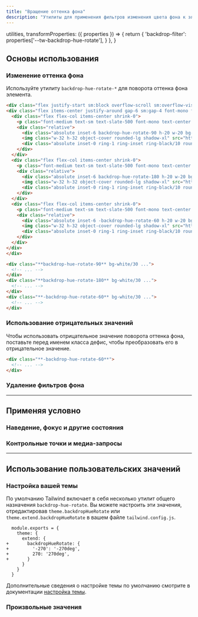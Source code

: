 ```yaml
---
title: "Вращение оттенка фона"
description: "Утилиты для применения фильтров изменения цвета фона к элементу."
---
```



  utilities,
  transformProperties: ({ properties }) => {
    return {
      'backdrop-filter': properties['--tw-backdrop-hue-rotate'],
    }
  },
}

## Основы использования

### Изменение оттенка фона

Используйте утилиту `backdrop-hue-rotate-*` для поворота оттенка фона элемента.

```html {{ example: { p: 'none' } }}
<div class="flex justify-start sm:block overflow-scroll sm:overflow-visible scroll-p-8">
<div class="flex items-center justify-around gap-6 sm:gap-4 font-mono font-bold shrink-0 p-8">
  <div class="flex flex-col items-center shrink-0">
    <p class="font-medium text-sm text-slate-500 font-mono text-center mb-3 dark:text-slate-400">backdrop-hue-rotate-90</p>
    <div class="relative">
      <div class="absolute inset-6 backdrop-hue-rotate-90 h-20 w-20 bg-white/30"></div>
      <img class="w-32 h-32 object-cover rounded-lg shadow-xl" src="https://images.unsplash.com/photo-1554629947-334ff61d85dc?ixid=MnwxMjA3fDB8MHxwaG90by1wYWdlfHx8fGVufDB8fHx8&ixlib=rb-1.2.1&auto=format&fit=crop&w=320&h=320&q=80" />
      <div class="absolute inset-0 ring-1 ring-inset ring-black/10 rounded-lg"></div>
    </div>
  </div>
  <div class="flex flex-col items-center shrink-0">
    <p class="font-medium text-sm text-slate-500 font-mono text-center mb-3 dark:text-slate-400">backdrop-hue-rotate-180</p>
    <div class="relative">
      <div class="absolute inset-6 backdrop-hue-rotate-180 h-20 w-20 bg-white/30"></div>
      <img class="w-32 h-32 object-cover rounded-lg shadow-xl" src="https://images.unsplash.com/photo-1554629947-334ff61d85dc?ixid=MnwxMjA3fDB8MHxwaG90by1wYWdlfHx8fGVufDB8fHx8&ixlib=rb-1.2.1&auto=format&fit=crop&w=320&h=320&q=80" />
      <div class="absolute inset-0 ring-1 ring-inset ring-black/10 rounded-lg"></div>
    </div>
  </div>
  <div class="flex flex-col items-center shrink-0">
    <p class="font-medium text-sm text-slate-500 font-mono text-center mb-3 dark:text-slate-400">-backdrop-hue-rotate-60</p>
    <div class="relative">
      <div class="absolute inset-6 -backdrop-hue-rotate-60 h-20 w-20 bg-white/30"></div>
      <img class="w-32 h-32 object-cover rounded-lg shadow-xl" src="https://images.unsplash.com/photo-1554629947-334ff61d85dc?ixid=MnwxMjA3fDB8MHxwaG90by1wYWdlfHx8fGVufDB8fHx8&ixlib=rb-1.2.1&auto=format&fit=crop&w=320&h=320&q=80" />
      <div class="absolute inset-0 ring-1 ring-inset ring-black/10 rounded-lg"></div>
    </div>
  </div>
</div>
</div>
```

```html
<div class="**backdrop-hue-rotate-90** bg-white/30 ...">
  <!-- ... -->
</div>
<div class="**backdrop-hue-rotate-180** bg-white/30 ...">
  <!-- ... -->
</div>
<div class="**-backdrop-hue-rotate-60** bg-white/30 ...">
  <!-- ... -->
</div>
```

### Использование отрицательных значений

Чтобы использовать отрицательное значение поворота оттенка фона, поставьте перед именем класса дефис, чтобы преобразовать его в отрицательное значение.

```html
<div class="**-backdrop-hue-rotate-60**">
  <!-- ... -->
</div>
```

### Удаление фильтров фона

<RemovingBackdropFilters defaultClass="backdrop-blur-md backdrop-hue-rotate-180" />

---

## <Heading ignore>Применяя условно</Heading>

### <Heading ignore>Наведение, фокус и другие состояния</Heading>

<HoverFocusAndOtherStates defaultClass="backdrop-hue-rotate-15" featuredClass="backdrop-hue-rotate-60" />

### <Heading ignore>Контрольные точки и медиа-запросы</Heading>

<BreakpointsAndMediaQueries defaultClass="backdrop-hue-rotate-15" featuredClass="backdrop-hue-rotate-60" />

---

## Использование пользовательских значений

### Настройка вашей темы

По умолчанию Tailwind включает в себя несколько утилит общего назначения `backdrop-hue-rotate`. Вы можете настроить эти значения, отредактировав `theme.backdropHueRotate` или `theme.extend.backdropHueRotate` в вашем файле `tailwind.config.js`.

```diff-js {{ filename: 'tailwind.config.js' }}
  module.exports = {
    theme: {
      extend: {
+       backdropHueRotate: {
+         '-270': '-270deg',
+         270: '270deg',
+       }
      }
    }
  }
```

Дополнительные сведения о настройке темы по умолчанию смотрите в документации [настройка темы](/docs/theme#customizing-the-default-theme).

### Произвольные значения

<ArbitraryValues property="backdrop-hue-rotate" featuredClass="backdrop-hue-rotate-[270deg]" />
